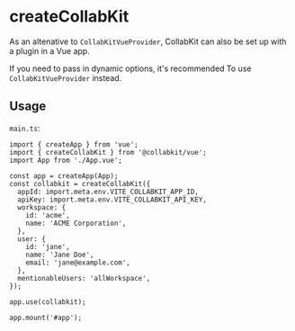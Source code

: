 # createCollabKit

As an altenative to `CollabKitVueProvider`, CollabKit can also
be set up with a plugin in a Vue app.

If you need to pass in dynamic options, it's recommended To use `CollabKitVueProvider` instead.

## Usage

`main.ts`:

```
import { createApp } from 'vue';
import { createCollabKit } from '@collabkit/vue';
import App from './App.vue';

const app = createApp(App);
const collabkit = createCollabKit({
  appId: import.meta.env.VITE_COLLABKIT_APP_ID,
  apiKey: import.meta.env.VITE_COLLABKIT_API_KEY,
  workspace: {
    id: 'acme',
    name: 'ACME Corporation',
  },
  user: {
    id: 'jane',
    name: 'Jane Doe',
    email: 'jane@example.com',
  },
  mentionableUsers: 'allWorkspace',
});

app.use(collabkit);

app.mount('#app');
```
